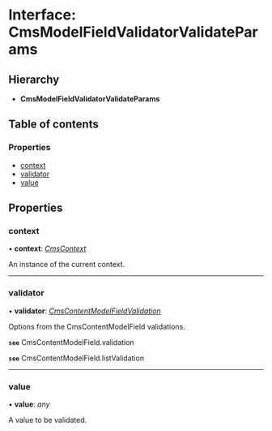 # Interface: CmsModelFieldValidatorValidateParams

## Hierarchy

* **CmsModelFieldValidatorValidateParams**

## Table of contents

### Properties

- [context](cmsmodelfieldvalidatorvalidateparams.mdx#context)
- [validator](cmsmodelfieldvalidatorvalidateparams.mdx#validator)
- [value](cmsmodelfieldvalidatorvalidateparams.mdx#value)

## Properties

### context

• **context**: [*CmsContext*](cmscontext.mdx)

An instance of the current context.

___

### validator

• **validator**: [*CmsContentModelFieldValidation*](cmscontentmodelfieldvalidation.mdx)

Options from the CmsContentModelField validations.

**`see`** CmsContentModelField.validation

**`see`** CmsContentModelField.listValidation

___

### value

• **value**: *any*

A value to be validated.
